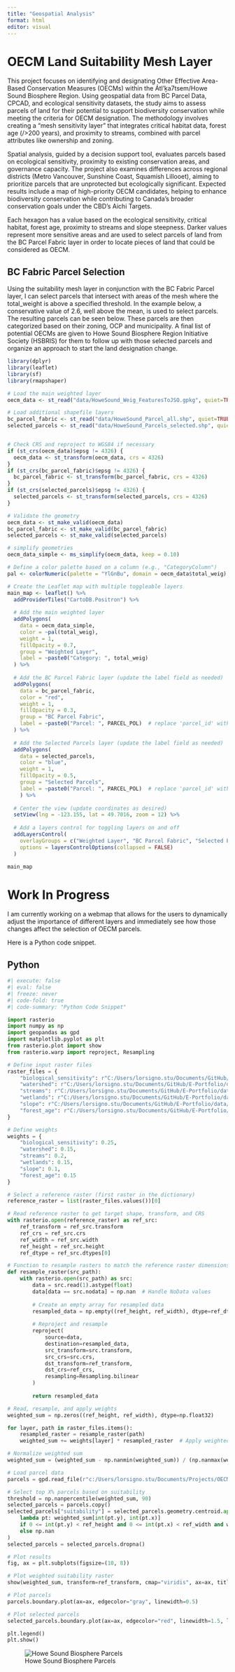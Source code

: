 ```yaml
---
title: "Geospatial Analysis"
format: html
editor: visual
---
```


# OECM Land Suitability Mesh Layer

This project focuses on identifying and designating Other Effective Area-Based Conservation Measures (OECMs) within the Átl’ḵa7tsem/Howe Sound Biosphere Region. Using geospatial data from BC Parcel Data, CPCAD, and ecological sensitivity datasets, the study aims to assess parcels of land for their potential to support biodiversity conservation while meeting the criteria for OECM designation. The methodology involves creating a "mesh sensitivity layer" that integrates critical habitat data, forest age (/\>200 years), and proximity to streams, combined with parcel attributes like ownership and zoning.

Spatial analysis, guided by a decision support tool, evaluates parcels based on ecological sensitivity, proximity to existing conservation areas, and governance capacity. The project also examines differences across regional districts (Metro Vancouver, Sunshine Coast, Squamish Lillooet), aiming to prioritize parcels that are unprotected but ecologically significant. Expected results include a map of high-priority OECM candidates, helping to enhance biodiversity conservation while contributing to Canada’s broader conservation goals under the CBD’s Aichi Targets.

Each hexagon has a value based on the ecological sensitivity, critical habitat, forest age, proximity to streams and slope steepness. Darker values represent more sensitive areas and are used to select parcels of land from the BC Parcel Fabric layer in order to locate pieces of land that could be considered as OECM.

## BC Fabric Parcel Selection

Using the suitability mesh layer in conjunction with the BC Fabric Parcel layer, I can select parcels that intersect with areas of the mesh where the total_weight is above a specified threshold. In the example below, a conservative value of 2.6, well above the mean, is used to select parcels. The resulting parcels can be seen below. These parcels are then categorized based on their zoning, OCP and municipality. A final list of potential OECMs are given to Howe Sound Biosphere Region Initiative Society (HSBRIS) for them to follow up with those selected parcels and organize an approach to start the land designation change.

```r
library(dplyr)
library(leaflet)
library(sf)
library(rmapshaper)

# Load the main weighted layer
oecm_data <- st_read("data/HoweSound_Weig_FeaturesToJSO.gpkg", quiet=TRUE)

# Load additional shapefile layers
bc_parcel_fabric <- st_read("data/HoweSound_Parcel_all.shp", quiet=TRUE)
selected_parcels <- st_read("data/HoweSound_Parcels_selected.shp", quiet=TRUE)


# Check CRS and reproject to WGS84 if necessary
if (st_crs(oecm_data)$epsg != 4326) {
  oecm_data <- st_transform(oecm_data, crs = 4326)
}
if (st_crs(bc_parcel_fabric)$epsg != 4326) {
  bc_parcel_fabric <- st_transform(bc_parcel_fabric, crs = 4326)
}
if (st_crs(selected_parcels)$epsg != 4326) {
  selected_parcels <- st_transform(selected_parcels, crs = 4326)
}

# Validate the geometry
oecm_data <- st_make_valid(oecm_data)
bc_parcel_fabric <- st_make_valid(bc_parcel_fabric)
selected_parcels <- st_make_valid(selected_parcels)

# simplify geometries
oecm_data_simple <- ms_simplify(oecm_data, keep = 0.10)

# Define a color palette based on a column (e.g., "CategoryColumn")
pal <- colorNumeric(palette = "YlGnBu", domain = oecm_data$total_weig)

# Create the Leaflet map with multiple toggleable layers
main_map <- leaflet() %>%
  addProviderTiles("CartoDB.Positron") %>%
  
  # Add the main weighted layer
  addPolygons(
    data = oecm_data_simple,
    color = ~pal(total_weig),
    weight = 1,
    fillOpacity = 0.7,
    group = "Weighted Layer",
    label = ~paste0("Category: ", total_weig)
  ) %>%
  
  # Add the BC Parcel Fabric layer (update the label field as needed)
  addPolygons(
    data = bc_parcel_fabric,
    color = "red",
    weight = 1,
    fillOpacity = 0.3,
    group = "BC Parcel Fabric",
    label = ~paste0("Parcel: ", PARCEL_POL)  # replace 'parcel_id' with the actual field name
  ) %>%
  
  # Add the Selected Parcels layer (update the label field as needed)
  addPolygons(
    data = selected_parcels,
    color = "blue",
    weight = 1,
    fillOpacity = 0.5,
    group = "Selected Parcels",
    label = ~paste0("Parcel: ", PARCEL_POL)  # replace 'parcel_id' with the actual field name
    ) %>%
  
  # Center the view (update coordinates as desired)
  setView(lng = -123.155, lat = 49.7016, zoom = 12) %>%
  
  # Add a layers control for toggling layers on and off
  addLayersControl(
    overlayGroups = c("Weighted Layer", "BC Parcel Fabric", "Selected Parcels"),
    options = layersControlOptions(collapsed = FALSE)
  )

main_map
```

# Work In Progress

I am currently working on a webmap that allows for the users to dynamically adjust the importance of different layers and immediately see how those changes affect the selection of OECM parcels.

Here is a Python code snippet.

## Python

```python
#| execute: false
#| eval: false
#| freeze: never
#| code-fold: true
#| code-summary: "Python Code Snippet"

import rasterio
import numpy as np
import geopandas as gpd
import matplotlib.pyplot as plt
from rasterio.plot import show
from rasterio.warp import reproject, Resampling

# Define input raster files
raster_files = {
    "biological_sensitivity": r"C:/Users/lorsigno.stu/Documents/GitHub/E-Portfolio/data/Layers/critical_habitat_raster.tif",
    "watershed": r"C:/Users/lorsigno.stu/Documents/GitHub/E-Portfolio/data/Layers/watershed_raster.tif",
    "streams": r"C:/Users/lorsigno.stu/Documents/GitHub/E-Portfolio/data/Layers/streams_50m_buffer.tif",
    "wetlands": r"C:/Users/lorsigno.stu/Documents/GitHub/E-Portfolio/data/Layers/wetland_raster.tif",
    "slope": r"C:/Users/lorsigno.stu/Documents/GitHub/E-Portfolio/data/Layers/slope_greaterthan30_raster.tif",
    "forest_age": r"C:/Users/lorsigno.stu/Documents/GitHub/E-Portfolio/data/Layers/forest_age_vri.tif"
}

# Define weights
weights = {
    "biological_sensitivity": 0.25,
    "watershed": 0.15,
    "streams": 0.2,
    "wetlands": 0.15,
    "slope": 0.1,
    "forest_age": 0.15
}

# Select a reference raster (first raster in the dictionary)
reference_raster = list(raster_files.values())[0]

# Read reference raster to get target shape, transform, and CRS
with rasterio.open(reference_raster) as ref_src:
    ref_transform = ref_src.transform
    ref_crs = ref_src.crs
    ref_width = ref_src.width
    ref_height = ref_src.height
    ref_dtype = ref_src.dtypes[0]

# Function to resample rasters to match the reference raster dimensions
def resample_raster(src_path):
    with rasterio.open(src_path) as src:
        data = src.read(1).astype(float)
        data[data == src.nodata] = np.nan  # Handle NoData values
        
        # Create an empty array for resampled data
        resampled_data = np.empty((ref_height, ref_width), dtype=ref_dtype)
        
        # Reproject and resample
        reproject(
            source=data,
            destination=resampled_data,
            src_transform=src.transform,
            src_crs=src.crs,
            dst_transform=ref_transform,
            dst_crs=ref_crs,
            resampling=Resampling.bilinear
        )
        
        return resampled_data

# Read, resample, and apply weights
weighted_sum = np.zeros((ref_height, ref_width), dtype=np.float32)

for layer, path in raster_files.items():
    resampled_raster = resample_raster(path)
    weighted_sum += weights[layer] * resampled_raster  # Apply weighted sum

# Normalize weighted sum
weighted_sum = (weighted_sum - np.nanmin(weighted_sum)) / (np.nanmax(weighted_sum) - np.nanmin(weighted_sum))

# Load parcel data
parcels = gpd.read_file(r"c:/Users/lorsigno.stu/Documents/Projects/OECM_WebApp/Layers/HoweSound_Parcel_all.shp")

# Select top X% parcels based on suitability
threshold = np.nanpercentile(weighted_sum, 90)
selected_parcels = parcels.copy()
selected_parcels["suitability"] = selected_parcels.geometry.centroid.apply(
    lambda pt: weighted_sum[int(pt.y), int(pt.x)]
    if 0 <= int(pt.y) < ref_height and 0 <= int(pt.x) < ref_width and weighted_sum[int(pt.y), int(pt.x)] >= threshold
    else np.nan
)
selected_parcels = selected_parcels.dropna()

# Plot results
fig, ax = plt.subplots(figsize=(10, 8))

# Plot weighted suitability raster
show(weighted_sum, transform=ref_transform, cmap="viridis", ax=ax, title="Howe Sound Parcel Map")

# Plot parcels
parcels.boundary.plot(ax=ax, edgecolor="gray", linewidth=0.5)

# Plot selected parcels
selected_parcels.boundary.plot(ax=ax, edgecolor="red", linewidth=1.5, label="Selected Parcels")

plt.legend()
plt.show()
```

![Howe Sound Biosphere Parcels](images/HoweSoundParcels.png)
